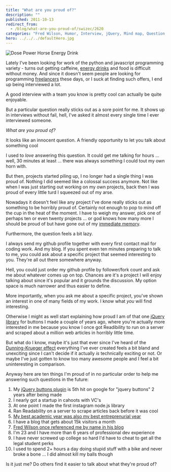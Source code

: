 ```yaml
---
title: "What are you proud of?"
description: ""
published: 2011-10-13
redirect_from:
  - /blog/what-are-you-proud-of/swizec/2620
categories: "Fred Wilson, Humor, Interview, jQuery, Mind map, Question, Uncategorized"
hero: ../../../defaultHero.jpg
---
```


![Dose Power Horse Energy Drink](https://swizec.com/wp-content/uploads/2011/10/300px-Power_Horse_Energy_Drink3.jpg "Dose Power Horse Energy Drink")

Lately I've been looking for work of the python and javascript programming variety - turns out getting caffeine, [energy drinks](http://en.wikipedia.org/wiki/Energy_drink "Energy drink") and food is difficult without money. And since it doesn't seem people are looking for programming [freelancers](http://en.wikipedia.org/wiki/Freelancer "Freelancer") these days, or I suck at finding such offers, I end up being interviewed a lot.

A good interview with a team you know is pretty cool can actually be quite enjoyable.

But a particular question really sticks out as a sore point for me. It shows up in interviews without fail, hell, I've asked it almost every single time I ever interviewed someone.

_What are you proud of?_

It looks like an innocent question. A friendly opportunity to let you talk about something cool

I used to _love_ answering this question. It could get me talking for hours ... well, 30 minutes at least ... there was always something I could tout my own horn with.

But then, projects started piling up, I no longer had a single thing I was proud of. Nothing I did seemed like a colossal success anymore. Not like when I was just starting out working on my own projects, back then I was proud of every little turd I squeezed out of my arse.

Nowadays it doesn't feel like any project I've done really sticks out as something to be horribly proud of. Certainly not enough to pop to mind off the cup in the heat of the moment. I have to weigh my answer, pick one of perhaps ten or even twenty projects ... or god knows how many more I should be proud of but have gone out of my [immediate memory](http://en.wikipedia.org/wiki/Working_memory "Working memory").

Furthermore, the question feels a bit lazy.

I always send my github profile together with every first contact mail for coding work. And my blog. If you spent even ten minutes preparing to talk to me, you could ask about a specific project that seemed interesting to you. They're all out there somewhere anyway.

Hell, you could just order my github profile by follower/fork count and ask me about whatever comes up on top. Chances are it's a project I will enjoy talking about since it's popular and it grounds the discussion. My option space is much narrower and thus easier to define.

More importantly, when you ask me about a specific project, you've shown an interest in one of many fields of my work. I know what _you_ will find interesting.

Otherwise I might as well start explaining how proud I am of that one [jQuery library](http://jquery.com/ "JQuery") for buttons I made a couple of years ago, where you're actually more interested in me because you know I once got Readibility to run on a server and scraped about a million web articles in horribly little time.

But what do I know, maybe it's just that ever since I've heard of the [Dunning-Krueger effect](http://en.wikipedia.org/wiki/Dunning%E2%80%93Kruger_effect "Dunning–Kruger effect") everything I've ever created feels a bit bland and unexciting since I can't decide if it actually _is_ technically exciting or not. Or maybe I've just gotten to know too many awesome people and I feel a bit uninteresting in comparison.

Anyway here are ten things I'm proud of in no particular order to help me answering such questions in the future:

1.  My [jQuery buttons plugin](https://swizec.com/code/styledButton/) is 5th hit on google for "jquery buttons" 2 years after being made
2.  I nearly got a startup in cahoots with VC's
3.  At one point I made the first instagram node.js library
4.  Ran Readability on a server to scrape articles back before it was cool
5.  [My best academic year was also my best entreprenurial year](https://swizec.com/blog/doing-a-startup-taught-me-the-value-of-staying-in-school/ "Doing a startup taught me the value of staying in school")
6.  I have a blog that gets about 15k visitors a month
7.  [Fred Wilson](http://www.avc.com/ "Fred Wilson")[ once referenced me by name in his blog](http://www.avc.com/a_vc/2010/09/ping.html)
8.  I'm 23 and I have more than 6 years of professional dev experience
9.  I have never screwed up college so hard I'd have to cheat to get all the legal student perks
10. I used to spend 2+ hours a day doing stupid stuff with a bike and never broke a bone ... I did almost kill my balls though

Is it just me? Do others find it easier to talk about what they're proud of?

